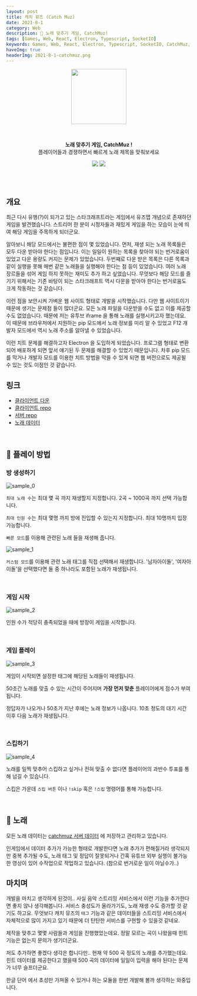 ```yaml
---
layout: post
title: 캐치 뮤즈 (Catch Muz)
date: 2021-8-1
category: Web
description: 🎵 노래 맞추기 게임, CatchMuz!
tags: [Games, Web, React, Electron, Typescript, SocketIO]
keywords: Games, Web, React, Electron, Typescript, SocketIO, CatchMuz, 캐치뮤즈
haveImg: true
headerImg: 2021-8-1-catchmuz.png
---
```


<p align="center">
  <img src="https://github.com/kyechan99/catchmuz/raw/main/src/assets/catchmuz_icon.png" width="150" />
</p>

<br />

<p align="center">
  <strong>노래 맞추기 게임, CatchMuz !</strong>
  <br />
  플레이어들과 경쟁하면서 빠르게 노래 제목을 맞춰보세요
</p>

<p align="center">
  <img src="https://img.shields.io/github/package-json/v/kyechan99/catchmuz?style=for-the-badge" />
  <a href="https://github.com/kyechan99/catchmuz/releases">
    <img src="https://img.shields.io/badge/DOWNLOAD-HERE-%23f54787?style=for-the-badge" />
  </a>
</p>

<br />
<br />

## 개요

최근 다시 유행(?)이 되가고 있는 스타크래프트라는 게임에서 유즈맵 개념으로 존재하던 게임을 발견했습니다.
스트리머 한 분이 시청자들과 재밌게 게임을 하는 모습이 눈에 띄여 해당 게임을 주목하게 되더군요.

알아보니 해당 모드에서는 불편한 점이 몇 있었습니다. 먼저, 재생 되는 노래 목록들은 모두 다운 받아야 한다는 점입니다. 이는 일일이 원하는 목록을 찾아야 되는 번거로움이 있었고 다운 용량도 커지는 문제가 있었습니다.
두번째로 다운 받은 목록은 다른 목록과 같이 실행을 못해 매번 같은 노래들을 실행해야 한다는 점 등이 있었습니다. 여러 노래 장르들을 섞어 게임 하지 못하는 재미도 추가 하고 싶었습니다.
무엇보다 해당 모드를 즐기기 위해서는 기존 바탕이 되는 스타크래프트 역시 다운을 받아야 한다는 번거로움도 크게 작동하는 것 같습니다.

이런 점을 보안시켜 가벼운 웹 사이트 형태로 개발을 시작했습니다.
다만 웹 사이트이기 때문에 생기는 문제점 들이 많더군요.
모든 노래 파일을 다운받을 수도 없고 이를 제공할 수도 없었습니다.
때문에 저는 유투브 iframe 을 통해 노래를 실행시키고자 했는데요.
이 때문에 브라우저에서 지원하는 pip 모드에서 노래 정보를 미리 알 수 있었고 F12 개발자 모드에서 역시 노래 주소를 알아낼 수 있었습니다.

이런 치트 문제를 해결하고자 Electron 을 도입하게 되었습니다. 프로그램 형태로 변환되어 배포하게 되면 앞서 얘기된 두 문제를 해결할 수 있었기 때문입니다.
차후 pip 모드를 막거나 개발자 모드를 이용한 치트 방법을 막을 수 있게 되면 웹 버전으로도 제공될 수 있는 것도 이점인 것 같습니다.

## 링크

- [클라이언트 다운](https://github.com/kyechan99/catchmuz/releases)
- [클라이언트 repo](https://github.com/kyechan99/catchmuz)
- [서버 repo](https://github.com/kyechan99/catchmuz-server)
- [노래 데이터](https://github.com/kyechan99/catchmuz-server/tree/main/song)

<br />

## 👀 플레이 방법

### 방 생성하기

![sample_0](https://github.com/kyechan99/catchmuz/raw/main/SAMPLE/sample_0.png)

`최대 노래 수`는 최대 몇 곡 까지 재생할지 지정합니다. 2곡 ~ 1000곡 까지 선택 가능합니다.

`최대 인원 수`는 최대 몇명 까지 방에 진입할 수 있는지 지정합니다. 최대 10명까지 입장 가능합니다.

`빠른 모드`를 이용해 관련된 노래 들을 재생해 줍니다.

![sample_1](https://github.com/kyechan99/catchmuz/raw/main/SAMPLE/sample_1.png)

`커스텀 모드`를 이용해 관련 노래 태그를 직접 선택해서 재생합니다. '남자아이돌', '여자아이돌'을 선택했다면 둘 중 하나라도 포함된 노래가 재생됩니다.

<br />

### 게임 시작

![sample_2](https://github.com/kyechan99/catchmuz/raw/main/SAMPLE/sample_2.png)

인원 수가 적당히 충족되었을 때에 방장이 게임을 시작합니다.

<br />

### 게임 플레이

![sample_3](https://github.com/kyechan99/catchmuz/raw/main/SAMPLE/sample_3.png)

게임이 시작되면 설정한 태그에 해당된 노래들이 재생됩니다.

50초간 노래를 맞출 수 있는 시간이 주어지며 **가장 먼저 맞춘** 플레이어에게 점수가 부여됩니다.

정답자가 나오거나 50초가 지난 후에는 노래 정보가 나옵니다. 10초 정도의 대기 시간이후 다음 노래가 재생됩니다.

<br />

### 스킵하기

![sample_4](https://github.com/kyechan99/catchmuz/raw/main/SAMPLE/sample_4.png)

노래를 일찍 맞추어 스킵하고 싶거나 전혀 맞출 수 없다면 플레이어의 과반수 투표를 통해 넘길 수 있습니다.

스킵은 가운데 `스킵 버튼` 이나 `!skip` 혹은 `!스킵` 명령어를 통해 가능합니다.

<br />

## 🎵 노래

모든 노래 데이터는 [catchmuz 서버 데이터](https://github.com/kyechan99/catchmuz-server/tree/main/song) 에 저장하고 관리하고 있습니다.

인게임에서 데이터 추가가 가능한 형태로 개발한다면 노래 추가가 편해질거라 생각되지만
중복 추가될 수도, 노래 태그 및 정답이 잘못되거나 간혹 유튜브 외부 실행이 불가능한 영상이 있어 수작업으로 작업하고 있습니다.
(참으로 번거로운 일이 아닐수가..)

## 마치며

개발을 마치고 생각하게 된것이.. 사실 음악 스트리밍 서비스에서 이런 기능을 추가한다면 좋지 않나 생각해봅니다.
서비스 충성도가 올라가기도, 노래 재생 수도 증가할 것 같기도 하고요.
무엇보다 캐치 뮤즈의 `태그` 기능과 같은 데이터들을 스트리밍 서비스에서 자체적으로 많이 가지고 있기 때문에 더 탄탄한 서비스를 구현할 수 있을것 같네요.

제작을 맞추고 몇몇 사람들과 게임을 진행했었는데요. 정말 모르는 곡이 나왔을때 힌트 기능은 없는지 문의가 생기더군요.

저도 추가하면 좋겠다 생각은 합니다만.. 현재 약 500 곡 정도의 노래를 추가했는데요. 힌트 데이터를 제공한다고 했을때 500 곡의 데이터에 일일이 입력을 해야 된다는 문제가 너무 슬프더군요.

한글 단어 에서 초성만 가져올 수 있거나 하는 모듈을 한번 개발해 볼까 생각하는 와중입니다.
